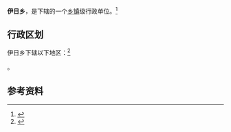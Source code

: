 {{中国乡级行政区|54/21/24/205/000}}

'''伊日乡'''，是{{PRC admin/fullname|54/21/24/205/000|3}}下辖的一个[[乡镇|乡镇]]级行政单位。<ref>{{PRC admin/ref sgc|{{PRC admin/parent|54/21/24/205/000}}}}</ref>

== 行政区划 ==

伊日乡下辖以下地区：<ref>{{PRC admin/ref sgc|54/21/24/205/000}}</ref>

{{PRC admin/children|54/21/24/205/000}}。

== 参考资料 ==

{{reflist}}

{{行政区划小作品}}
{{PRC admin/navcat|54/21/24/205/000}}